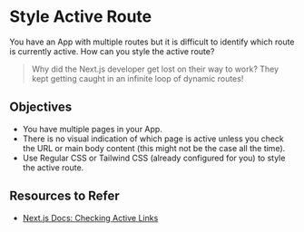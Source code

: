 # Style Active Route

You have an App with multiple routes but it is difficult to identify which route is currently active. How can you style the active route?

> Why did the Next.js developer get lost on their way to work?
> They kept getting caught in an infinite loop of dynamic routes!

## Objectives

- You have multiple pages in your App.
- There is no visual indication of which page is active unless you check the URL or main body content (this might not be the case all the time).
- Use Regular CSS or Tailwind CSS (already configured for you) to style the active route.

## Resources to Refer

- [Next.js Docs: Checking Active Links](https://nextjs.org/docs/app/building-your-application/routing/linking-and-navigating#checking-active-links)